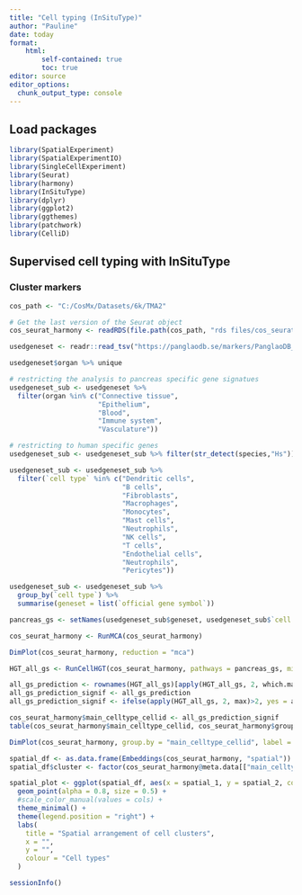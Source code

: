 ```yaml
---
title: "Cell typing (InSituType)"
author: "Pauline"
date: today
format: 
    html:
        self-contained: true
        toc: true
editor: source
editor_options: 
  chunk_output_type: console
---
```


## Load packages

```r

library(SpatialExperiment)
library(SpatialExperimentIO)
library(SingleCellExperiment)
library(Seurat)
library(harmony)
library(InSituType)
library(dplyr)
library(ggplot2)
library(ggthemes)
library(patchwork)
library(CelliD)

```

## Supervised cell typing with InSituType

### Cluster markers

```r

cos_path <- "C:/CosMx/Datasets/6k/TMA2"

# Get the last version of the Seurat object
cos_seurat_harmony <- readRDS(file.path(cos_path, "rds files/cos_seurat_harmony.rds"))

usedgeneset <- readr::read_tsv("https://panglaodb.se/markers/PanglaoDB_markers_27_Mar_2020.tsv.gz")

usedgeneset$organ %>% unique

# restricting the analysis to pancreas specific gene signatues
usedgeneset_sub <- usedgeneset %>% 
  filter(organ %in% c("Connective tissue",
                      "Epithelium",
                      "Blood",
                      "Immune system",
                      "Vasculature"))

# restricting to human specific genes
usedgeneset_sub <- usedgeneset_sub %>% filter(str_detect(species,"Hs"))

usedgeneset_sub <- usedgeneset_sub %>% 
  filter(`cell type` %in% c("Dendritic cells",
                            "B cells",
                            "Fibroblasts",
                            "Macrophages",
                            "Monocytes",
                            "Mast cells",
                            "Neutrophils",
                            "NK cells",
                            "T cells",
                            "Endothelial cells", 
                            "Neutrophils",
                            "Pericytes"))

usedgeneset_sub <- usedgeneset_sub %>%  
  group_by(`cell type`) %>%  
  summarise(geneset = list(`official gene symbol`))

pancreas_gs <- setNames(usedgeneset_sub$geneset, usedgeneset_sub$`cell type`)

cos_seurat_harmony <- RunMCA(cos_seurat_harmony)

DimPlot(cos_seurat_harmony, reduction = "mca")

HGT_all_gs <- RunCellHGT(cos_seurat_harmony, pathways = pancreas_gs, minSize = 5)

all_gs_prediction <- rownames(HGT_all_gs)[apply(HGT_all_gs, 2, which.max)]
all_gs_prediction_signif <- all_gs_prediction
all_gs_prediction_signif <- ifelse(apply(HGT_all_gs, 2, max)>2, yes = all_gs_prediction, "unassigned")

cos_seurat_harmony$main_celltype_cellid <- all_gs_prediction_signif
table(cos_seurat_harmony$main_celltype_cellid, cos_seurat_harmony$group)

DimPlot(cos_seurat_harmony, group.by = "main_celltype_cellid", label = TRUE)

spatial_df <- as.data.frame(Embeddings(cos_seurat_harmony, "spatial"))
spatial_df$cluster <- factor(cos_seurat_harmony@meta.data[["main_celltype_cellid"]])

spatial_plot <- ggplot(spatial_df, aes(x = spatial_1, y = spatial_2, color = cluster)) +
  geom_point(alpha = 0.8, size = 0.5) +
  #scale_color_manual(values = cols) +
  theme_minimal() +
  theme(legend.position = "right") +
  labs(
    title = "Spatial arrangement of cell clusters",
    x = "",
    y = "",
    colour = "Cell types"
  )

```

```r
sessionInfo()
```